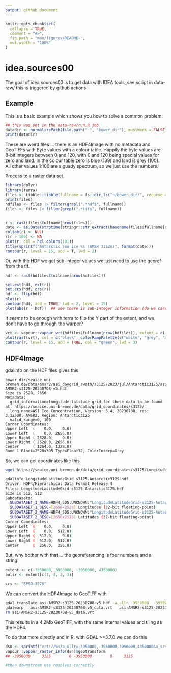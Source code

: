 ```yaml
---
output: github_document
---
```


<!-- README.md is generated from README.Rmd. Please edit that file -->

```r
knitr::opts_chunk$set(
  collapse = TRUE,
  comment = "#>",
  fig.path = "man/figures/README-",
  out.width = "100%"
)
```

# idea.sources00

<!-- badges: start -->
<!-- badges: end -->

The goal of idea.sources00 is to get data with IDEA tools, see script in data-raw/ this is triggered by github actions. 


## Example

This is a basic example which shows you how to solve a common problem:

```r
## this was set in the data-raw/run.R job
datadir <- normalizePath(file.path("~", "bower_dir"), mustWork = FALSE) 
print(datadir)

```


These are weird files ... there is an HDF4Image with no metadata and GeoTIFFs with Byte values with a colour table. Happily the byte values are 8-bit integers between 0 and 120, with 0 and 120 being special values for zero and land. In the colour table zero is blue (139) and land is grey (100). All other values 1:100 are a guady spectrum, so we just use the numbers. 

Process to a raster data set. 

```r
library(dplyr)
library(terra)
files <- tibble::tibble(fullname = fs::dir_ls("~/bower_dir/", recurse = T, regexp = ".*(tif|hdf)$"))
print(files)
hdfiles <- files |> filter(grepl(".*hdf$", fullname))
files <- files |> filter(grepl(".*tif$", fullname))


r <- rast(files$fullname[nrow(files)])
date <- as.Date(strptime(stringr::str_extract(basename(files$fullname[nrow(files)]), "[0-9]{8}"), "%Y%m%d"))
coltab(r) <- NULL
r[r > 100] <- NA
plot(r, col = hcl.colors(101))
title(sprintf("Antarctic sea ice %s (AMSR 3152m)", format(date)))
contour(r, level = 15, add = T, lwd = 2)
```

Or, with the HDF we get sub-integer values we just need to use the georef from the tif. 

```r
hdf <- rast(hdfiles$fullname[nrow(hdfiles)])

set.ext(hdf, ext(r))
set.crs(hdf, crs(r))
hdf <- flip(hdf)
plot(r)
contour(hdf, add = TRUE, lwd = 2, level = 15)
plot(abs(r - hdf))  ## see there is sub-integer information (do we care?)
```


It *seems* to be enough with terra to flip the Y part of the extent, and we don't have to go through the warper? 

```r
vrt <- vapour::vapour_vrt(hdfiles$fullname[nrow(hdfiles)], extent = c(-3950000, 3950000, -3950000, 4350000)[c(1, 2, 4, 3)], crs = "EPSG:3976")
plot(rast(vrt), col = c("black", colorRampPalette(c("white", "grey", "aliceblue",  "dodgerblue"))(99)))
contour(r, level = 15, add = TRUE, col = "green", lwd = 3)
```

## HDF4Image

gdalinfo on the HDF files gives this

```
bower_dir/seaice.uni-bremen.de/data/amsr2/asi_daygrid_swath/s3125/2023/jul/Antarctic3125/asi-AMSR2-s3125-20230708-v5.hdf
Size is 2528, 2656
Metadata:
  grid_information=longitude-latitude grid for these data to be found at: https://seaice.uni-bremen.de/data/grid_coordinates/s3125/
  long_name=ASI Ice Concentration, Version: 5.4, 20230708, res: 3.12500, AMSR2, Region: Antarctic3125
  valid_range=0, 100
Corner Coordinates:
Upper Left  (    0.0,    0.0)
Lower Left  (    0.0, 2656.0)
Upper Right ( 2528.0,    0.0)
Lower Right ( 2528.0, 2656.0)
Center      ( 1264.0, 1328.0)
Band 1 Block=2528x395 Type=Float32, ColorInterp=Gray
```


So, we can get coordinates like this

```bash
wget https://seaice.uni-bremen.de/data/grid_coordinates/s3125/LongitudeLatitudeGrid-s3125-Antarctic3125.hdf

gdalinfo LongitudeLatitudeGrid-s3125-Antarctic3125.hdf
Driver: HDF4/Hierarchical Data Format Release 4
Files: LongitudeLatitudeGrid-s3125-Antarctic3125.hdf
Size is 512, 512
Subdatasets:
  SUBDATASET_1_NAME=HDF4_SDS:UNKNOWN:"LongitudeLatitudeGrid-s3125-Antarctic3125.hdf":0
  SUBDATASET_1_DESC=[2656x2528] Longitudes (32-bit floating-point)
  SUBDATASET_2_NAME=HDF4_SDS:UNKNOWN:"LongitudeLatitudeGrid-s3125-Antarctic3125.hdf":1
  SUBDATASET_2_DESC=[2656x2528] Latitudes (32-bit floating-point)
Corner Coordinates:
Upper Left  (    0.0,    0.0)
Lower Left  (    0.0,  512.0)
Upper Right (  512.0,    0.0)
Lower Right (  512.0,  512.0)
Center      (  256.0,  256.0)

```

But, why bother with that ... the georeferencing is four numbers and a string: 

```R
extent <- c(-3950000, 3950000, -3950000, 4350000)
aullr <- extent[c(1, 4, 2, 3)]

crs <- "EPSG:3976"
```

We can convert the HDF4Image to GeoTIFF with

```bash
gdal_translate asi-AMSR2-s3125-20230708-v5.hdf -a_ullr -3950000  -3950000 3950000 4350000 -a_srs "EPSG:3976" asi-AMSR2-s3125-20230708-v5_data.vrt
gdalwarp   asi-AMSR2-s3125-20230708-v5_data.vrt   asi-AMSR2-s3125-20230708-v5_data.tif -co COMPRESS=LZW -co PREDICTOR=3 -co BLOCKXSIZE=2528 -co BLOCKYSIZE=395
rm asi-AMSR2-s3125-20230708-v5_data.vrt
```

This results in a 4.2Mb GeoTIFF, with the same internal values and tiling as the HDF4. 

To do that more directly and in R, with GDAL >=3.7.0 we can do this

```r
dsn <- sprintf("vrt://%s?a_ullr=-3950000,-3950000,3950000,4350000&a_srs=EPSG:3976",  hdfiles$fullname[nrow(hdfiles)])
vapour::vapour_raster_info(dsn)$geotransform
## -3950000     3125        0 -3950000        0     3125

#then downstream use resolves correctly
```


